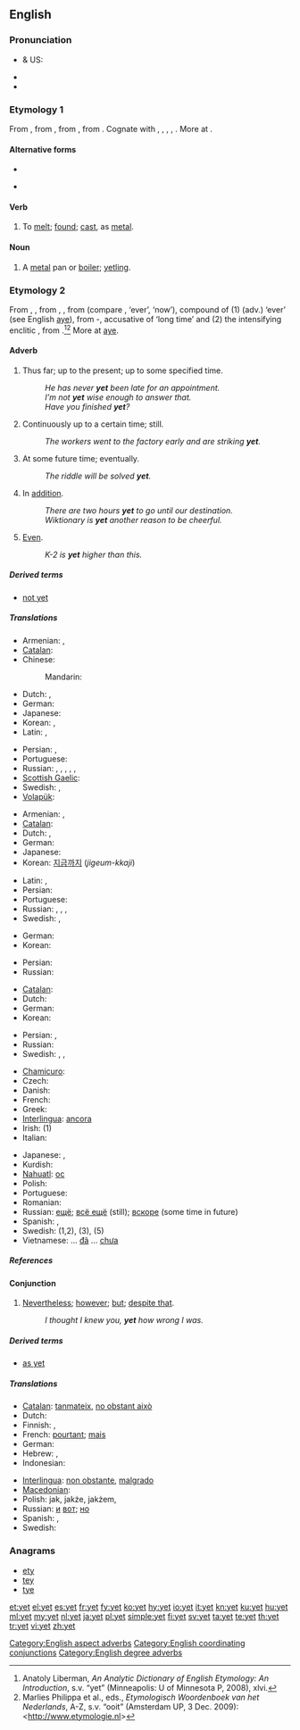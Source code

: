 ==English==
{{wikipedia}}

===Pronunciation===
* {{a|RP}} & US: {{IPA|/jɛt/}}
* {{audio|en-us-yet.ogg|Audio (US)}}
* {{rhymes|ɛt}}

===Etymology 1===
From {{etyl|enm}} {{term|yeten|lang=enm}}, from {{etyl|ang}} {{term|geotan|ġēotan|to flow, pour|lang=ang}}, from {{proto|Germanic|geutanan|to flow, pour|lang=en}}, from {{proto|Indo-European|ǵʰew-||ǵʰōw-|to pour|lang=en}}. Cognate with {{etyl|sco|-}} {{term|yat||to yet|lang=sco}}, {{etyl|fy|-}} {{term|jitte||to scatter, shed, pour|lang=fy}}, {{etyl|nl|-}} {{term|gieten||to pour, cast, mould|lang=nl}}, {{term|giessen||to pour, cast, mould|lang=de}}, {{etyl|sv|-}} {{term|gjuta||to pour, cast|lang=sv}}. More at {{l|en|yote}}.

====Alternative forms====
* {{l|en|yit}}
* {{l|en|yete}} {{qualifier|obsolete}}

====Verb====
{{en-verb|yett|ing}}

# {{dialectal}} To [[melt]]; [[found]]; [[cast]], as [[metal]].

====Noun====
{{en-noun}}

# {{dialectal}} A [[metal]] pan or [[boiler]]; [[yetling]].

===Etymology 2===
From {{etyl|enm}} {{term|yet|lang=enm}}, {{term|yit|lang=enm}}, from {{etyl|ang}} {{term|giet|ġīet|lang=ang}}, {{term|gyta|gȳta|lang=ang}}, from {{proto|Germanic|iúta|lang=en}} (compare {{etyl|fy|-}} {{term|jit|lang=fy}}, {{etyl|nl|-}} {{term|ooit|lang=nl}} ‘ever’, {{etyl|de|-}} {{term|jetzt|lang=de}} ‘now’), compound of (1) {{proto|Germanic|title=|ī́ui|lang=en}} (adv.) ‘ever’ (see English [[aye]]), from {{proto|Indo-European|h₂i̯éu}}-, accusative of {{proto|Indo-European|title=|h₂éi̯us}} ‘long time’ and (2) the intensifying enclitic {{proto|Germanic|title=|-ta|lang=en}}, from {{proto|Indo-European|do}}.<ref>Anatoly Liberman, ''An Analytic Dictionary of English Etymology: An Introduction'', s.v. “yet” (Minneapolis: U of Minnesota P, 2008), xlvi.</ref><ref>Marlies Philippa et al., eds., ''Etymologisch Woordenboek van het Nederlands'', A-Z, s.v. “ooit” (Amsterdam UP, 3 Dec. 2009): <http://www.etymologie.nl></ref> More at [[aye]].

====Adverb====
{{en-adv|-}}

# {{context|usually with negative}} Thus far; up to the present; up to some specified time.
#: ''He has never '''yet''' been late for an appointment. ''
#: ''I’m not '''yet''' wise enough to answer that. ''
#: ''Have you finished '''yet'''?''
# Continuously up to a certain time; still.
#: ''The workers went to the factory early and are striking '''yet'''. ''
# At some future time; eventually.
#: ''The riddle will be solved '''yet'''. ''
# In [[addition]].
#: ''There are two hours '''yet''' to go until our destination. ''
#: ''Wiktionary is '''yet''' another reason to be cheerful.''
# {{context|degree}} [[even|Even]].
#: ''K-2 is '''yet''' higher than this.''

=====Derived terms=====
* [[not yet]]

=====Translations=====
{{trans-top|Thus far}}
* Armenian: {{t|hy|դեռ|tr=deṙ}},  {{t-|hy|դեռևս|tr=deṙevs}}
* [[Catalan]]: {{t|ca|encara}}
* Chinese:
*: Mandarin: {{t|zh|還|sc=Hani}}
* Dutch: {{t|nl|nog}}, {{t|nl|al}}
* German: {{t+|de|noch}}
* Japanese: {{t-|ja|まだ|tr=mada}}
* Korean: {{t+|ko|아직|tr=ajik|sc=Hang}}, {{t+|ko|이미|tr=imi|sc=Hang}}
* Latin: {{t|la|hactenus}}, {{t|la|adhuc}}
{{trans-mid}}
* Persian: {{t|fa|تا اين اندازه|tr=tā in andāza(e)}},  {{t|fa|اينقدر|tr=inqadr}}
* Portuguese: {{t|pt|ainda}}
* Russian: {{t|ru|до сих пор|sc=Cyrl|tr=do six por}}, {{t|ru|всё ещё|sc=Cyrl|tr=vsjo ješčó}}, {{t|ru|пока ещё|sc=Cyrl|tr=poká ješčó}}, {{t|ru|пока что|sc=Cyrl|tr=poká što}}, {{t|ru|ещё|sc=Cyrl|tr=ješčó}}, {{t|ru|пока|sc=Cyrl|tr=poká}}
* [[Scottish Gaelic]]: {{t-|gd|fhathast|xs=Scottish Gaelic}}
* Swedish: {{t+|sv|ännu}},  {{t+|sv|än}}
* [[Volapük]]: {{t|vo|nog}}
{{trans-bottom}}

{{trans-top|Continuously up to this point in time}}
* Armenian: {{t|hy|դեռ|tr=deṙ}},  {{t-|hy|դեռևս|tr=deṙevs}}
* [[Catalan]]: {{t|ca|encara}}
* Dutch: {{t|nl|nog}}, {{t|nl|nog steeds}}
* German: {{t+|de|bisher}}
* Japanese: {{t-|ja|まだ|tr=mada}}
* Korean: [[지금]][[까지]] (''jigeum-kkaji'')
{{trans-mid}}
* Latin: {{t|la|hactenus}}, {{t|la|adhuc}}
* Persian: {{t-|fa|هنوز|tr=hanooz}}
* Portuguese: {{t|pt|ainda}}
* Russian: {{t|ru|до сих пор|sc=Cyrl|tr=do six por}}, {{t|ru|все ещё|sc=Cyrl|tr=vsjo ješčó}}, {{t|ru|пока ещё|sc=Cyrl|tr=poká ješčó}}, {{t|ru|ещё|sc=Cyrl|tr=ješčó}}
* Swedish: {{t+|sv|än}},  {{t+|sv|fortfarande}}
{{trans-bottom}}

{{trans-top|At some future time}}
* German: {{t+|de|noch}}
* Korean: {{t|ko|이윽고|tr=ieukgo|sc=Hang}}
{{trans-mid}}
* Persian: {{t|fa|سرانجام|tr=saranjām}}
* Russian: {{t|ru|ещё|sc=Cyrl|tr=ješčó}}
{{trans-bottom}}

{{trans-top|In addition}}
* [[Catalan]]: {{t|ca|encara}}
* Dutch: {{t|nl|nog}}
* German: {{t+|de|noch}}
* Korean: {{t+|ko|더|tr=deo|sc=Hang}}
{{trans-mid}}
* Persian: {{t|fa|نيز|tr=niz}},  {{t|fa|همچنین|tr=hamĉenin}}
* Russian: {{t|ru|ещё|sc=Cyrl|tr=ješčó}}
* Swedish: {{t+|sv|ytterligare}}, {{t+|sv|till}},  {{qualifier|another point in a list}} {{t+|sv|ännu}}
{{trans-bottom}}

{{trans-see|even}}

{{checktrans-top}}
* [[Chamicuro]]: {{tø|ccc|meye kala}}
* Czech: {{t+|cs|ještě}}
* Danish: {{t|da|endnu}}
* French: {{t+|fr|encore}}
* Greek: {{t+|el|ήδη||tr=ídhi}}
* [[Interlingua]]: [[ancora]]
* Irish: {{t-|ga|fós|xs=Irish}} (1)
* Italian: {{t+|it|ancora}}
{{trans-mid}}
* Japanese: {{t|ja|これまでで|tr=kore made de}},  {{t-|ja|まだ|tr=mada}}
* Kurdish: {{ku-Arab|[[هێشتا]]}}
* [[Nahuatl]]: [[oc]]
* Polish: {{t+|pl|jeszcze}}
* Portuguese: {{t+|pt|ainda}}
* Romanian: {{t-|ro|încă}}
* Russian: [[ещё]]; [[всё ещё]] (still); [[вскоре]] (some time in future)
* Spanish: {{t+|es|aún}}, {{t+|es|todavía}}
* Swedish: {{t|sv|ännu}} (1,2), {{t|sv|fortfarande}} (3), {{t|sv|ytterligare}} (5)
* Vietnamese: ... [[đã]] ... [[chưa]]
{{trans-bottom}}

=====References=====
<references/>

====Conjunction====
{{en-con}}

# [[nevertheless|Nevertheless]]; [[however]]; [[but]]; [[despite that]].
#: ''I thought I knew you, '''yet''' how wrong I was.''

=====Derived terms=====
* [[as yet]]

=====Translations=====
{{trans-top|Nevertheless; however}}
* [[Catalan]]: [[tanmateix]], [[no obstant això]]
* Dutch: {{t-|nl|maar toch}}
* Finnish: {{t+|fi|silti}}, {{t+|fi|kuitenkin}}
* French: [[pourtant]]; [[mais]]
* German: {{t+|de|doch}}
* Hebrew: {{t+|he|עוד|tr=od}}, {{t|he|אך|tr='akh|sc=Hebr}}
* Indonesian: {{t-|id|namun|xs=Indonesian}}
{{trans-mid}}
* [[Interlingua]]: [[non obstante]], [[malgrado]]
* [[Macedonian]]: {{t|mk|сепак|tr=sépak}}
* Polish: jak, jakże, jakżem,  {{t+|pl|jednak}}
* Russian: [[и]] [[вот]]; [[но]]
* Spanish: {{t-|es|sin embargo}}, {{t-|es|no obstante}}
* Swedish: {{t+|sv|men}}
{{trans-bottom}}

===Anagrams===
* [[ety#English|ety]]
* [[tey#English|tey]]
* [[tye#English|tye]]

[[Category:English aspect adverbs]]
[[Category:English coordinating conjunctions]]
[[Category:English degree adverbs]]

[[et:yet]]
[[el:yet]]
[[es:yet]]
[[fr:yet]]
[[fy:yet]]
[[ko:yet]]
[[hy:yet]]
[[io:yet]]
[[it:yet]]
[[kn:yet]]
[[ku:yet]]
[[hu:yet]]
[[ml:yet]]
[[my:yet]]
[[nl:yet]]
[[ja:yet]]
[[pl:yet]]
[[simple:yet]]
[[fi:yet]]
[[sv:yet]]
[[ta:yet]]
[[te:yet]]
[[th:yet]]
[[tr:yet]]
[[vi:yet]]
[[zh:yet]]